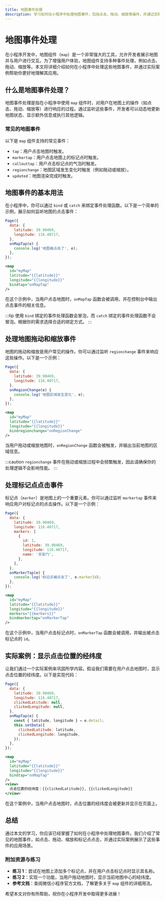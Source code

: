 ```yaml
---
title: 地图事件处理
description: 学习如何在小程序中处理地图事件，包括点击、拖动、缩放等操作，并通过实际案例掌握其应用场景。
---
```


# 地图事件处理

在小程序开发中，地图组件（`map`）是一个非常强大的工具，允许开发者展示地图并与用户进行交互。为了增强用户体验，地图组件支持多种事件处理，例如点击、拖动、缩放等。本文将详细介绍如何在小程序中处理这些地图事件，并通过实际案例帮助你更好地理解其应用。

## 什么是地图事件处理？

地图事件处理是指在小程序中使用 `map` 组件时，对用户在地图上的操作（如点击、拖动、缩放等）进行响应的过程。通过监听这些事件，开发者可以动态地更新地图状态、显示额外信息或执行其他逻辑。

### 常见的地图事件

以下是 `map` 组件支持的常见事件：

- `tap`：用户点击地图时触发。
- `markertap`：用户点击地图上的标记点时触发。
- `callouttap`：用户点击标记点的气泡时触发。
- `regionchange`：地图区域发生变化时触发（例如拖动或缩放）。
- `updated`：地图渲染完成时触发。

## 地图事件的基本用法

在小程序中，你可以通过 `bind` 或 `catch` 来绑定事件处理函数。以下是一个简单的示例，展示如何监听地图的点击事件：

```jsx
Page({
  data: {
    latitude: 39.90469,
    longitude: 116.40717,
  },
  onMapTap(e) {
    console.log('地图被点击了', e);
  },
});
```

```xml
<map
  id="myMap"
  latitude="{{latitude}}"
  longitude="{{longitude}}"
  bindtap="onMapTap"
/>
```

在这个示例中，当用户点击地图时，`onMapTap` 函数会被调用，并在控制台中输出点击事件的相关信息。

:::tip
使用 `bind` 绑定的事件处理函数会冒泡，而 `catch` 绑定的事件处理函数不会冒泡。根据你的需求选择合适的绑定方式。
:::

## 处理地图拖动和缩放事件

地图的拖动和缩放是用户常见的操作。你可以通过监听 `regionchange` 事件来响应这些操作。以下是一个示例：

```jsx
Page({
  data: {
    latitude: 39.90469,
    longitude: 116.40717,
  },
  onRegionChange(e) {
    console.log('地图区域发生变化', e);
  },
});
```

```xml
<map
  id="myMap"
  latitude="{{latitude}}"
  longitude="{{longitude}}"
  bindregionchange="onRegionChange"
/>
```

当用户拖动或缩放地图时，`onRegionChange` 函数会被触发，并输出当前地图的区域信息。

:::caution
`regionchange` 事件在拖动或缩放过程中会频繁触发，因此请确保你的处理逻辑不会影响性能。
:::

## 处理标记点点击事件

标记点（`marker`）是地图上的一个重要元素。你可以通过监听 `markertap` 事件来响应用户对标记点的点击操作。以下是一个示例：

```jsx
Page({
  data: {
    latitude: 39.90469,
    longitude: 116.40717,
    markers: [
      {
        id: 1,
        latitude: 39.90469,
        longitude: 116.40717,
        name: '天安门',
      },
    ],
  },
  onMarkerTap(e) {
    console.log('标记点被点击了', e.markerId);
  },
});
```

```xml
<map
  id="myMap"
  latitude="{{latitude}}"
  longitude="{{longitude}}"
  markers="{{markers}}"
  bindmarkertap="onMarkerTap"
/>
```

在这个示例中，当用户点击标记点时，`onMarkerTap` 函数会被调用，并输出被点击标记点的 `id`。

## 实际案例：显示点击位置的经纬度

让我们通过一个实际案例来巩固所学内容。假设我们需要在用户点击地图时，显示点击位置的经纬度。以下是实现代码：

```jsx
Page({
  data: {
    latitude: 39.90469,
    longitude: 116.40717,
    clickedLatitude: null,
    clickedLongitude: null,
  },
  onMapTap(e) {
    const { latitude, longitude } = e.detail;
    this.setData({
      clickedLatitude: latitude,
      clickedLongitude: longitude,
    });
  },
});
```

```xml
<map
  id="myMap"
  latitude="{{latitude}}"
  longitude="{{longitude}}"
  bindtap="onMapTap"
/>
<view>
  点击位置的经纬度：{{clickedLatitude}}, {{clickedLongitude}}
</view>
```

在这个案例中，当用户点击地图时，点击位置的经纬度会被更新并显示在页面上。

## 总结

通过本文的学习，你应该已经掌握了如何在小程序中处理地图事件。我们介绍了常见的地图事件，如点击、拖动、缩放和标记点点击，并通过实际案例展示了这些事件的应用场景。

### 附加资源与练习

- **练习 1**：尝试在地图上添加多个标记点，并在用户点击标记点时显示其名称。
- **练习 2**：实现一个功能，当用户拖动地图时，显示当前地图中心的经纬度。
- **参考文档**：查阅微信小程序官方文档，了解更多关于 `map` 组件的详细用法。

希望本文对你有所帮助，祝你在小程序开发中取得更多进展！